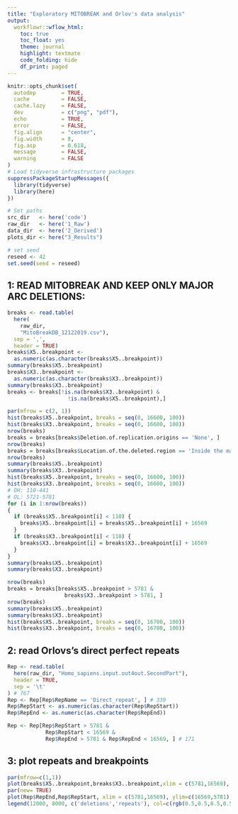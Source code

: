 ```yaml
---
title: "Exploratory MITOBREAK and Orlov's data analysis"
output:
  workflowr::wflow_html:
    toc: true
    toc_float: yes
    theme: journal
    highlight: textmate
    code_folding: hide
    df_print: paged
---
```


```r
knitr::opts_chunk$set(
  autodep        = TRUE,
  cache          = FALSE,
  cache.lazy     = FALSE,
  dev            = c("png", "pdf"),
  echo           = TRUE,
  error          = FALSE,
  fig.align      = "center",
  fig.width      = 8,
  fig.asp        = 0.618,
  message        = FALSE,
  warning        = FALSE
)
# Load tidyverse infrastructure packages
suppressPackageStartupMessages({
  library(tidyverse)
  library(here)
})

# Set paths
src_dir   <- here('code')
raw_dir   <- here('1_Raw')
data_dir  <- here('2_Derived')
plots_dir <- here("3_Results")

# set seed
reseed <- 42
set.seed(seed = reseed)
```

## 1: READ MITOBREAK AND KEEP ONLY MAJOR ARC DELETIONS:

```r
breaks <- read.table(
  here(
    raw_dir, 
    "MitoBreakDB_12122019.csv"),
  sep = ',',
  header = TRUE)
breaks$X5..breakpoint <-
  as.numeric(as.character(breaks$X5..breakpoint))
summary(breaks$X5..breakpoint)
breaks$X3..breakpoint <-
  as.numeric(as.character(breaks$X3..breakpoint))
summary(breaks$X3..breakpoint)
breaks <- breaks[!is.na(breaks$X3..breakpoint) &
                   !is.na(breaks$X5..breakpoint),]
```

```r
par(mfrow = c(2, 1))
hist(breaks$X5..breakpoint, breaks = seq(0, 16600, 100))
hist(breaks$X3..breakpoint, breaks = seq(0, 16600, 100))
nrow(breaks)
breaks = breaks[breaks$Deletion.of.replication.origins == 'None', ]
nrow(breaks)
breaks = breaks[breaks$Location.of.the.deleted.region == 'Inside the major arc', ]
nrow(breaks)
summary(breaks$X5..breakpoint)
summary(breaks$X3..breakpoint)
hist(breaks$X5..breakpoint, breaks = seq(0, 16600, 100))
hist(breaks$X3..breakpoint, breaks = seq(0, 16600, 100))
# OH: 110-441
# OL: 5721-5781
for (i in 1:nrow(breaks))
{
  if (breaks$X5..breakpoint[i] < 110) {
    breaks$X5..breakpoint[i] = breaks$X5..breakpoint[i] + 16569
  }
  if (breaks$X3..breakpoint[i] < 110) {
    breaks$X3..breakpoint[i] = breaks$X3..breakpoint[i] + 16569
  }
}
summary(breaks$X5..breakpoint)
summary(breaks$X3..breakpoint)

nrow(breaks)
breaks = breaks[breaks$X5..breakpoint > 5781 &
                  breaks$X3..breakpoint > 5781, ]
nrow(breaks)
summary(breaks$X5..breakpoint)
summary(breaks$X3..breakpoint)
hist(breaks$X5..breakpoint, breaks = seq(0, 16700, 100))
hist(breaks$X3..breakpoint, breaks = seq(0, 16700, 100))
```

## 2: read Orlovs's direct perfect repeats

```r
Rep <- read.table(
  here(raw_dir, "Homo_sapiens.input.out4out.SecondPart"),
  header = TRUE,
  sep = '\t'
) # 767
Rep <- Rep[Rep$RepName == 'Direct_repeat', ] # 330
Rep$RepStart <- as.numeric(as.character(Rep$RepStart))
Rep$RepEnd <- as.numeric(as.character(Rep$RepEnd))

Rep <- Rep[Rep$RepStart > 5781 &
            Rep$RepStart < 16569 &
            Rep$RepEnd > 5781 & Rep$RepEnd < 16569, ] # 171
```

## 3: plot repeats and breakpoints

```r
par(mfrow=c(1,1))
plot(breaks$X5..breakpoint,breaks$X3..breakpoint,xlim = c(5781,16569), ylim=c(16569,5781), col = rgb(0.5,0.5,0.5,0.2), pch = 16, xlab = '5\'breakpoint',  ylab = '3\'breakpoint')
par(new= TRUE)
plot(Rep$RepEnd,Rep$RepStart, xlim = c(5781,16569), ylim=c(16569,5781), col = rgb(1,0.1,0.1,0.5), pch = 16, xlab = '5\'breakpoint',  ylab = '3\'breakpoint')
legend(12000, 8000, c('deletions','repeats'), col=c(rgb(0.5,0.5,0.5,0.5),rgb(1,0.1,0.1,0.5)), pch = 16)
```
